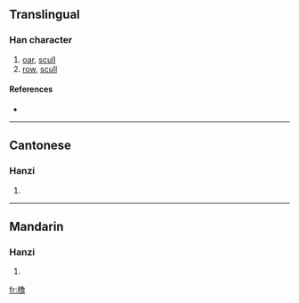 {{also|櫓}}
==Translingual==

===Han character===
{{Han char|rn=75|rad=木|as=12|sn=16|four=|canj=木弓田日 (DNWA), X木弓田日 (XDNWA)}}

# [[oar]], [[scull]]
# [[row]], [[scull]]

====References====
* {{Han ref|kx=0555.311|hdz=21294.060|uh=6A79|ud=27257}}

----

==Cantonese==

===Hanzi===
{{yue-hanzi|jyut=|y=lou5}}

# {{defn|Cantonese}}

----

==Mandarin==

===Hanzi===
{{cmn-hanzi|tra=櫓|pin=[[lǔ]] ([[lu3]])|wg=lu<sup>3</sup>}}

# {{defn|Mandarin}}

[[fr:橹]]